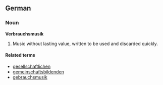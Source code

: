 ==German==
===Noun===
'''Verbrauchsmusik'''

# Music without lasting value, written to be used and discarded quickly.

====Related terms====
*[[gesellschaftlichen]]
*[[gemeinschaftsbildenden]]
*[[gebrauchsmusik]]